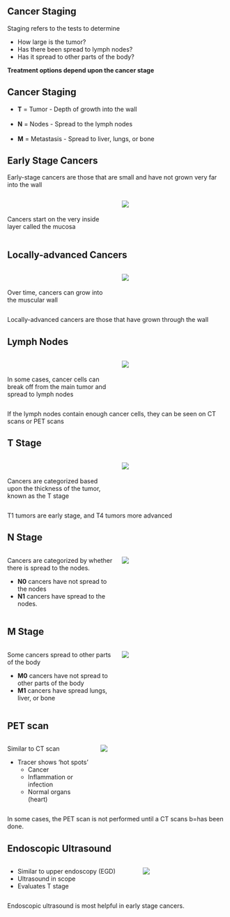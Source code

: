 ## Cancer Staging

Staging refers to the tests to determine

-   How large is the tumor?
-   Has there been spread to lymph nodes?
-   Has it spread to other parts of the body?

**Treatment options depend upon the cancer stage**

## Cancer Staging {tbl-colwidths="[20,10,70]"}

-   **T** = Tumor - Depth of growth into the wall\
    \
-   **N** = Nodes - Spread to the lymph nodes\
    \
-   **M** = Metastasis - Spread to liver, lungs, or bone

## Early Stage Cancers

::: {.content-hidden unless-format="docx"}
Early-stage cancers are those that are small and have not grown very far into the wall
:::

:::::: columns
::: {.column width="50%"}
\
\
Cancers start on the very inside layer called the mucosa
:::

:::: {.column width="50%"}
::: {.content-visible unless-format="docx"}
![](https://deidt7p41jzcy.cloudfront.net/tumor21_ai.png)
:::
::::
::::::

## Locally-advanced Cancers

:::::: columns
::: {.column width="50%"}
\
\
Over time, cancers can grow into the muscular wall
:::

:::: {.column width="50%"}
::: {.content-visible unless-format="docx"}
![](https://deidt7p41jzcy.cloudfront.net/tumor24_ai.png)
:::
::::
::::::

::: {.content-hidden unless-format="docx"}
Locally-advanced cancers are those that have grown through the wall
:::

## Lymph Nodes

:::::: columns
::: {.column width="50%"}
\
\
In some cases, cancer cells can break off from the main tumor and spread to lymph nodes
:::

:::: {.column width="50%"}
::: {.content-visible unless-format="docx"}
![](https://deidt7p41jzcy.cloudfront.net/tumor25b_ai.png)
:::
::::
::::::

::: {.content-hidden unless-format="docx"}
If the lymph nodes contain enough cancer cells, they can be seen on CT scans or PET scans
:::

## T Stage

:::::: columns
::: {.column width="50%"}
\
\
Cancers are categorized based upon the thickness of the tumor, known as the T stage
:::

:::: {.column width="50%"}
::: {.content-visible unless-format="docx"}
![](https://deidt7p41jzcy.cloudfront.net/tumor_t_full.png)
:::
::::
::::::

::: {.content-hidden unless-format="docx"}
T1 tumors are early stage, and T4 tumors more advanced
:::

## N Stage

:::::: columns
::: {.column width="50%"}
Cancers are categorized by whether there is spread to the nodes.

-   **N0** cancers have not spread to the nodes
-   **N1** cancers have spread to the nodes.
:::

:::: {.column width="50%"}
::: {.content-visible unless-format="docx"}
![](https://deidt7p41jzcy.cloudfront.net/tumor_t3_nodes_labels.png)
:::
::::
::::::

## M Stage

:::::: columns
::: {.column width="50%"}
Some cancers spread to other parts of the body

-   **M0** cancers have not spread to other parts of the body
-   **M1** cancers have spread lungs, liver, or bone
:::

:::: {.column width="50%"}
::: {.content-visible unless-format="docx"}
![](https://deidt7p41jzcy.cloudfront.net/Eso_M_Stage.png)
:::
::::
::::::

## PET scan

:::::: columns
::: {.column width="40%"}
Similar to CT scan

-   Tracer shows 'hot spots'
    -   Cancer
    -   Inflammation or infection
    -   Normal organs (heart)
:::

:::: {.column width="60%"}
::: {.content-visible unless-format="docx"}
![](https://deidt7p41jzcy.cloudfront.net/PetImage.png)
:::
::::
::::::

::: {.content-hidden unless-format="docx"}
In some cases, the PET scan is not performed until a CT scans b=has been done.
:::

## Endoscopic Ultrasound

:::::: columns
::: {.column width="60%"}
-   Similar to upper endoscopy (EGD)
-   Ultrasound in scope
-   Evaluates T stage
:::

:::: {.column width="40%"}
::: {.content-visible unless-format="docx"}
![](https://deidt7p41jzcy.cloudfront.net/EUSArtboard.png)
:::
::::
::::::

::: {.content-hidden unless-format="docx"}
Endoscopic ultrasound is most helpful in early stage cancers.
:::
